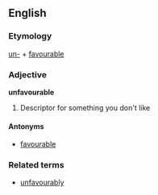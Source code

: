 ==English==
===Etymology===
[[un-]] + [[favourable]]
===Adjective===
'''unfavourable'''

# Descriptor for something you don't like

====Antonyms====
*[[favourable]]

===Related terms===
*[[unfavourably]]